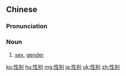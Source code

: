 ==Chinese==
{{zh-hanzi-box|[[性]][[别]]|[[性別]]}}

===Pronunciation===
{{zh-pron
|m=xìngbié
|ma=Zh-xìngbié.ogg
|c=sing3 bit6
|h=pfs=sin-phe̍t
|mn=sèng-pia̍t
|cat=noun
}}

===Noun===
{{zh-noun}}

# [[sex]], [[gender]]
#: {{zh-usex|我 不 能 从 中文 名 中 看 出{chu} 性别。|I can't differentiate '''gender''' in Chinese names.|link=y}}

{{zh-cat|Intermediate|Biology}}

[[ko:性别]]
[[hu:性别]]
[[mg:性别]]
[[ja:性别]]
[[uk:性别]]
[[zh:性别]]